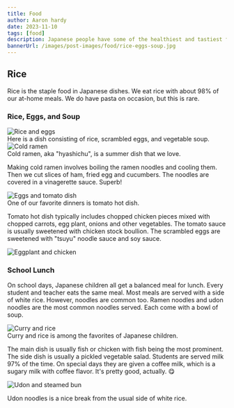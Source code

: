 ```yaml
---
title: Food
author: Aaron hardy
date: 2023-11-10
tags: [food]
description: Japanese people have some of the healthiest and tastiest food in the world.
bannerUrl: /images/post-images/food/rice-eggs-soup.jpg
---
```


## Rice

Rice is the staple food in Japanese dishes. We eat rice with about 98% of our at-home meals. We do have pasta on occasion, but this is rare.

### Rice, Eggs, and Soup

<div className="img-left-container">
  <img
    src="/images/post-images/food/rice-eggs-soup.jpg"
    className="small"
    alt="Rice and eggs"
  />
  <div>
    Here is a dish consisting of rice, scrambled eggs, and vegetable soup.
  </div>
</div>

<div className="img-right-container">
  <img
    src="/images/post-images/food/hyashichu-cold-ramen.jpg"
    className="small"
    alt="Cold ramen"
  />
  <div>Cold ramen, aka "hyashichu", is a summer dish that we love.</div>
</div>

Making cold ramen involves boiling the ramen noodles and cooling them. Then we cut slices of ham, fried
egg and cucumbers. The noodles are covered in a vinagerette sauce. Superb!

<div className="img-left-container">
  <img
    src="/images/post-images/food/eggs-tomato-dish.jpg"
    className="small"
    alt="Eggs and tomato dish"
  />
  <div>One of our favorite dinners is tomato hot dish.</div>
</div>

Tomato hot dish typically includes chopped chicken pieces mixed with chopped carrots, egg plant, onions and other vegetables. The tomato sauce is usually sweetened with chicken stock boullion. The scrambled eggs are sweetened with "tsuyu" noodle sauce and soy sauce.

<div className="img-right-container">
  <img
    src="/images/post-images/food/eggplant-chicken-soup.jpg"
    className="small"
    alt="Eggplant and chicken"
  />
  <div></div>
</div>

### School Lunch

On school days, Japanese children all get a balanced meal for lunch. Every student and teacher eats the same meal. Most meals are served with a side of white rice. However, noodles are common too. Ramen noodles and udon noodles are the most common noodles served. Each come with a bowl of soup.

<div className="img-left-container">
  <img
    src="/images/post-images/food/school-lunch-1.jpg"
    className="small"
    alt="Curry and rice"
  />
  <div>Curry and rice is among the favorites of Japanese children.</div>
</div>

The main dish is usually fish or chicken with fish being the most prominent. The side dish is usually a pickled vegetable salad. Students are served milk 97% of the time. On special days they are given a coffee milk, which is a sugary milk with coffee flavor. It's pretty good, actually. 😋

<div className="img-right-container">

  <img
    src="/images/post-images/food/school-lunch-2.jpg"
    className="small"
    alt="Udon and steamed bun"
  />
    <div>Udon noodles is a nice break from the usual side of white rice.</div>
</div>
